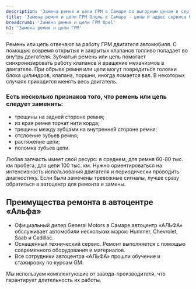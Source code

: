 ```yaml
---
description: 'Замена ремня и цепи ГРМ в Самаре по выгодным ценам в сертифицированном сервисе Опель.'
title: 'Замена ремня и цепи ГРМ Опель в Самаре - цены и адрес сервиса Opel'
breadcrumb: 'Замена ремня и цепи ГРМ Opel'
h1: 'Замена ремня и цепи ГРМ'
---
```

<p>
	 Ремень или цепь отвечают за работу ГРМ двигателя автомобиля. С помощью вовремя открытых и закрытых клапанов топливо попадает во внутрь двигателя. Зубчатый ремень или цепь помогает синхронизировать работу клапанов и вращение механизмов в двигателе. При обрыве ремня или цепи могут повредиться головки блока цилиндров, клапана, поршни, иногда ломается вал. В некоторых случаях приходится менять весь двигатель.&nbsp;
</p>
<h3>Есть несколько признаков того, что ремень или цепь следует заменить:</h3>
<ul>
	<li>трещины на задней стороне ремня;</li>
	<li>из края ремня торчат нити корда;</li>
	<li>трещины между зубцами на внутренней стороне ремня;</li>
	<li>отслоение зубьев ремня;</li>
	<li>растяжение цепи;</li>
	<li>поломка зубьев цепи.</li>
</ul>
<p>
	 Любая запчасть имеет свой ресурс: в среднем, для ремня 60-80 тыс. км пробега, для цепи 100 тыс. км. Нужно ориентироваться на интенсивность использования двигателя и периодически проводить диагностику. Если были замечены тревожные сигналы, лучше сразу обратиться в автоцентр для ремонта и замены.
</p>
<h2>Преимущества ремонта в автоцентре «Альфа»</h2>
<ul>
	<li>Официальный дилер General Motors в Самаре автоцентр «АЛЬФА» обслуживает автомобили нескольких марок: Hummer, Chevrolet, Saab и Cadillac.</li>
	<li>Оснащенный технический сервис. Ремонт выполняется с помощью современного оборудования и материалов.</li>
	<li>Все сотрудники автоцентра «АЛЬФА» прошли обучение и стажировку по курсам GM.</li>
</ul>
<p>
	 Мы используем комплектующие от завода-производителя, что гарантирует длительность их работы.
</p>